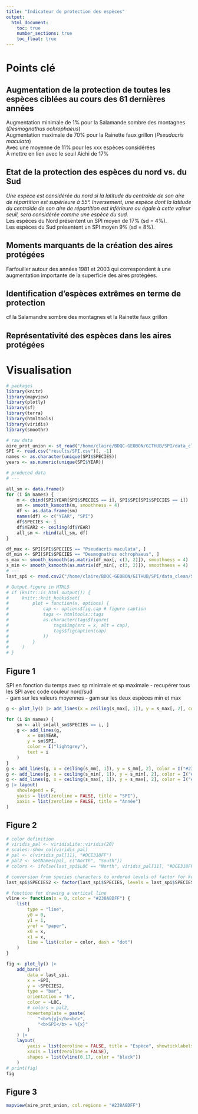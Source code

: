 ```yaml
---
title: "Indicateur de protection des espèces"
output:
  html_document:
    toc: true
    number_sections: true
    toc_float: true
---
```

# Points clé

## **Augmentation de la protection de toutes les espèces ciblées au cours des 61 dernières années**  
Augmentation minimale de 1% pour la Salamande sombre des montagnes (*Desmognathus ochrophaeus*)  
Augmentation maximale de 70% pour la Rainette faux grillon (*Pseudacris maculata*)  
Avec une moyenne de 11% pour les xxx espèces considérées  
À mettre en lien avec le seuil Aichi de 17%  

## **Etat de la protection des espèces du nord vs. du Sud**  
*Une espèce est considérée du nord si la latitude du centroïde de son aire de répartition est supérieure à 55°. Inversement, une espèce dont la latitude du centroïde de son aire de répartition est inférieure ou égale à cette valeur seuil, sera considérée comme une espèce du sud.*  
Les espèces du Nord présentent un SPI moyen de 17% (sd = 4%).  
Les espèces du Sud présentent un SPI moyen 9% (sd = 8%).  

## **Moments marquants de la création des aires protégées**  
Farfouiller autour des années 1981 et 2003 qui correspondent à une augmentation importante de la superficie des aires protégées.  

## **Identification d'espèces extrêmes en terme de protection**  
cf la Salamandre sombre des montagnes et la Rainette faux grillon

## **Représentativité des espèces dans les aires protégées**  


# Visualisation  

```r
# packages
library(knitr)
library(mapview)
library(plotly)
library(sf)
library(terra)
library(htmltools)
library(viridis)
library(smoothr)

# raw data
aire_prot_union <- st_read("/home/claire/BDQC-GEOBON/GITHUB/SPI/data_clean/aires_protegees_union.gpkg")
SPI <- read.csv("results/SPI.csv")[, -1]
names <- as.character(unique(SPI$SPECIES))
years <- as.numeric(unique(SPI$YEAR))

# produced data
# ---

all_sm <- data.frame()
for (i in names) {
    m <- cbind(SPI$YEAR[SPI$SPECIES == i], SPI$SPI[SPI$SPECIES == i])
    sm <- smooth_ksmooth(m, smoothness = 4)
    df <- as.data.frame(sm)
    names(df) <- c("YEAR", "SPI")
    df$SPECIES <- i
    df$YEAR2 <- ceiling(df$YEAR)
    all_sm <- rbind(all_sm, df)
}

df_max <- SPI[SPI$SPECIES == "Pseudacris maculata", ]
df_min <- SPI[SPI$SPECIES == "Desmognathus ochrophaeus", ]
s_max <- smooth_ksmooth(as.matrix(df_max[, c(3, 2)]), smoothness = 4)
s_min <- smooth_ksmooth(as.matrix(df_min[, c(3, 2)]), smoothness = 4)
# ---
last_spi <- read.csv2("/home/claire/BDQC-GEOBON/GITHUB/SPI/data_clean/SPI_north_south.csv")

# Output figure in HTML5
# if (knitr::is_html_output()) {
#     knitr::knit_hooks$set(
#         plot = function(x, options) {
#             cap <- options$fig.cap # figure caption
#             tags <- htmltools::tags
#             as.character(tags$figure(
#                 tags$img(src = x, alt = cap),
#                 tags$figcaption(cap)
#             ))
#         }
#     )
# }
```

## Figure 1  
SPI en fonction du temps avec sp minimale et sp maximale 
 - recupérer tous les SPI avec code couleur nord/sud  
 - gam sur les valeurs moyennes
 - gam sur les deux espèces min et max

```r
g <- plot_ly() |> add_lines(x = ceiling(s_max[, 1]), y = s_max[, 2], color = I("#238A8DFF"))

for (i in names) {
    sm <- all_sm[all_sm$SPECIES == i, ]
    g <- add_lines(g,
        x = sm$YEAR,
        y = sm$SPI,
        color = I("lightgrey"),
        text = i
    )
}
g <- add_lines(g, x = ceiling(s_mm[, 1]), y = s_mm[, 2], color = I("#238A8DFF"))
g <- add_lines(g, x = ceiling(s_min[, 1]), y = s_min[, 2], color = I("#B8DE29FF"))
g <- add_lines(g, x = ceiling(s_max[, 1]), y = s_max[, 2], color = I("#404788FF"))
g |> layout(
    showlegend = F,
    yaxis = list(zeroline = FALSE, title = "SPI"),
    xaxis = list(zeroline = FALSE, title = "Année")
)
```

## Figure 2
```r
# color definition
# viridis_pal <- viridisLite::viridis(20)
# scales::show_col(viridis_pal)
# pal <- c(viridis_pal[11], "#DCE318FF")
# pal2 <- setNames(pal, c("North", "South"))
# colors <- ifelse(last_spi$LOC == "North", viridis_pal[11], "#DCE318FF")

# conversion from species characters to ordered levels of factor for keeping increasing SPI
last_spi$SPECIES2 <- factor(last_spi$SPECIES, levels = last_spi$SPECIES[order(last_spi$SPI, decreasing = FALSE)])

# fonction for drawing a vertical line
vline <- function(x = 0, color = "#238A8DFF") {
    list(
        type = "line",
        y0 = 0,
        y1 = 1,
        yref = "paper",
        x0 = x,
        x1 = x,
        line = list(color = color, dash = "dot")
    )
}

fig <- plot_ly() |>
    add_bars(
        data = last_spi,
        x = ~SPI,
        y = ~SPECIES2,
        type = "bar",
        orientation = "h",
        color = ~LOC,
        # colors = pal2,
        hovertemplate = paste(
            "<b>%{y}</b><br>",
            "<b>SPI</b> = %{x}"
        )
    ) |>
    layout(
        yaxis = list(zeroline = FALSE, title = "Espèce", showticklabels = FALSE),
        xaxis = list(zeroline = FALSE),
        shapes = list(vline(0.17, color = "black"))
    )
# print(fig)
fig
```
## Figure 3

```r
mapview(aire_prot_union, col.regions = "#238A8DFF")
```